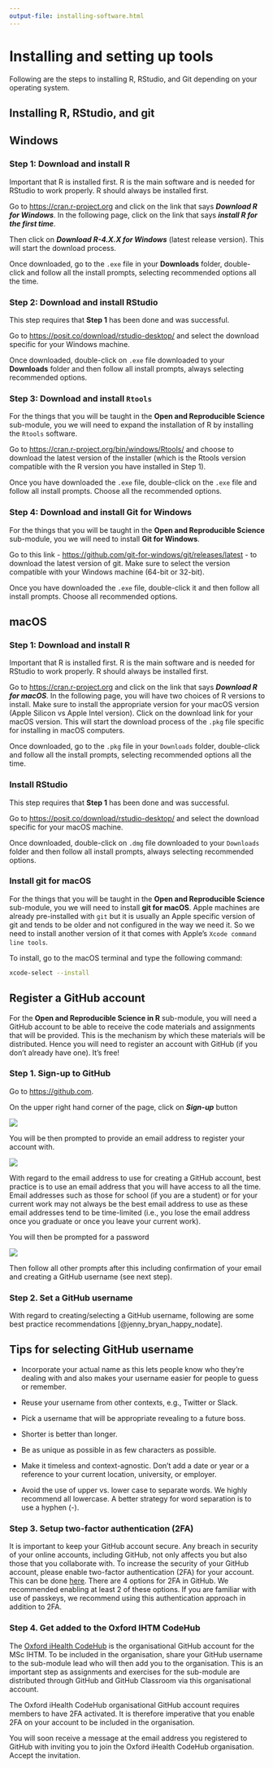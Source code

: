 ```yaml
---
output-file: installing-software.html
---
```


# Installing and setting up tools {#sec-install-tools}

Following are the steps to installing R, RStudio, and Git depending on your operating system.

## Installing R, RStudio, and git {#sec-install-r}

::: {.panel-tabset}

## Windows {#sec-setup-windows}

### Step 1: Download and install R {#sec-install-r-windows .unnumbered}

Important that R is installed first. R is the main software and is needed for RStudio to work properly. R should always be installed first.

Go to [https://cran.r-project.org](https://cran.r-project.org) and click on the link that says ***Download R for Windows***. In the following page, click on the link that says ***install R for the first time***.

Then click on ***Download R-4.X.X for Windows*** (latest release version). This will start the download process.

Once downloaded, go to the `.exe` file in your **Downloads** folder, double-click and follow all the install prompts, selecting recommended options all the time.

### Step 2: Download and install RStudio {#sec-install-rstudio-windows .unnumbered}

This step requires that **Step 1** has been done and was successful.

Go to [https://posit.co/download/rstudio-desktop/](https://posit.co/download/rstudio-desktop/) and select the download specific for your Windows machine.

Once downloaded, double-click on `.exe` file downloaded to your **Downloads** folder and then follow all install prompts, always selecting recommended options.

### Step 3: Download and install `Rtools` {#sec-install-rtools .unnumbered}

For the things that you will be taught in the **Open and Reproducible Science** sub-module, you we will need to expand the installation of R by installing the `Rtools` software.

Go to [https://cran.r-project.org/bin/windows/Rtools/](https://cran.r-project.org/bin/windows/Rtools/) and choose to download the latest version of the installer (which is the Rtools version compatible with the R version you have installed in Step 1).

Once you have downloaded the `.exe` file, double-click on the `.exe` file and follow all install prompts. Choose all the recommended options.

### Step 4: Download and install Git for Windows {#sec-install-git-windows .unnumbered}

For the things that you will be taught in the **Open and Reproducible Science** sub-module, you we will need to install **Git for Windows**.

Go to this link - [https://github.com/git-for-windows/git/releases/latest](https://github.com/git-for-windows/git/releases/latest) - to download the latest version of git. Make sure to select the version compatible with your Windows machine (64-bit or 32-bit).

Once you have downloaded the `.exe` file, double-click it and then follow all install prompts. Choose all recommended options.

## macOS {#setup-macos}

### Step 1: Download and install R {#sec-install-r-macos .unnumbered}

Important that R is installed first. R is the main software and is needed for RStudio to work properly. R should always be installed first.

Go to [https://cran.r-project.org](https://cran.r-project.org) and click on the link that says ***Download R for macOS***. In the following page, you will have two choices of R versions to install. Make sure to install the appropriate version for your macOS version (Apple Silicon vs Apple Intel version). Click on the download link for your macOS version. This will start the download process of the `.pkg` file specific for installing in macOS computers.

Once downloaded, go to the `.pkg` file in your `Downloads` folder, double-click and follow all the install prompts, selecting recommended options all the time.

### Install RStudio {#sec-install-rstudio-macos}

This step requires that **Step 1** has been done and was successful.

Go to [https://posit.co/download/rstudio-desktop/](https://posit.co/download/rstudio-desktop/) and select the download specific for your macOS machine.

Once downloaded, double-click on `.dmg` file downloaded to your `Downloads` folder and then follow all install prompts, always selecting recommended options.

### Install git for macOS {#sec-install-git-macos}

For the things that you will be taught in the **Open and Reproducible Science** sub-module, you we will need to install **git for macOS**. Apple machines are already pre-installed with `git` but it is usually an Apple specific version of git and tends to be older and not configured in the way we need it. So we need to install another version of it that comes with Apple's `Xcode command line tools`.

To install, go to the macOS terminal and type the following command:

```Bash
xcode-select --install
```

:::

## Register a GitHub account {#sec-github-account}

For the **Open and Reproducible Science in R** sub-module, you will need a GitHub account to be able to receive the code materials and assignments that will be provided. This is the mechanism by which these materials will be distributed. Hence you will need to register an account with GitHub (if you don't already have one). It's free!

### Step 1. Sign-up to GitHub  {.unnumbered}

Go to [https://github.com](https://github.com).

On the upper right hand corner of the page, click on ***Sign-up*** button

![](images/github_account1.png)

You will be then prompted to provide an email address to register your account with.

![](images/github_account2.png)

::: {.callout-note}
With regard to the email address to use for creating a GitHub account, best practice is to use an email address that you will have access to all the time. Email addresses such as those for school (if you are a student) or for your current work may not always be the best email address to use as these email addresses tend to be time-limited (i.e., you lose the email address once you graduate or once you leave your current work).
:::

You will then be prompted for a password 

![](images/github_account2.png)

Then follow all other prompts after this including confirmation of your email and creating a GitHub username (see next step).

### Step 2. Set a GitHub username {.unnumbered}

With regard to creating/selecting a GitHub username, following are some best practice recommendations [@jenny_bryan_happy_nodate].

::: {.callout-tip}
## Tips for selecting GitHub username
* Incorporate your actual name as this lets people know who they’re dealing with and also makes your username easier for people to guess or remember.

* Reuse your username from other contexts, e.g., Twitter or Slack.

* Pick a username that will be appropriate revealing to a future boss.

* Shorter is better than longer.

* Be as unique as possible in as few characters as possible.

* Make it timeless and context-agnostic. Don’t add a date or year or a reference to your current location, university, or employer.

* Avoid the use of upper vs. lower case to separate words. We highly recommend all lowercase. A better strategy for word separation is to use a hyphen (-).
:::

### Step 3. Setup two-factor authentication (2FA) {.unnumbered}

It is important to keep your GitHub account secure. Any breach in security of your online accounts, including GitHub, not only affects you but also those that you collaborate with. To increase the security of your GitHub account, please enable two-factor authentication (2FA) for your account. This can be done [here](https://github.com/settings/security). There are 4 options for 2FA in GitHub. We recommended enabling at least 2 of these options. If you are familiar with use of passkeys, we recommend using this authentication approach in addition to 2FA.

### Step 4. Get added to the Oxford IHTM CodeHub {.unnumbered}

The [Oxford iHealth CodeHub](https://github.com/OxfordIHTM) is the organisational GitHub account for the MSc IHTM. To be included in the organisation, share your GitHub username to the sub-module lead who will then add you to the organisation. This is an important step as assignments and exercises for the sub-module are distributed through GitHub and GitHub Classroom via this organisational account.

::: {.callout-important}
The Oxford iHealth CodeHub organisational GitHub account requires members to have 2FA activated. It is therefore imperative that you enable 2FA on your account to be included in the organisation.
:::

::: {.callout-note}
You will soon receive a message at the email address you registered to GitHub with inviting you to join the Oxford iHealth CodeHub organisation. Accept the invitation.
:::